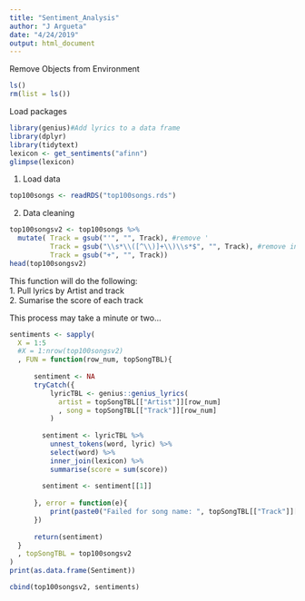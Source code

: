 ```yaml
---
title: "Sentiment_Analysis"
author: "J Argueta"
date: "4/24/2019"
output: html_document
---
```


Remove Objects from Environment
```r
ls()
rm(list = ls())
```

Load packages
```r
library(genius)#Add lyrics to a data frame
library(dplyr)
library(tidytext)
lexicon <- get_sentiments("afinn")
glimpse(lexicon)
```

1. Load data
```r
top100songs <- readRDS("top100songs.rds")
```

2. Data cleaning
```r
top100songsv2 <- top100songs %>% 
  mutate( Track = gsub("'", "", Track), #remove '
          Track = gsub("\\s*\\([^\\)]+\\)\\s*$", "", Track), #remove information between parenthesis
          Track = gsub("+", "", Track))
head(top100songsv2)
```


This function will do the following:  
1. Pull lyrics by Artist and track  
2. Sumarise the score of each track  

This process may take a minute or two...
```r
sentiments <- sapply(
  X = 1:5 
  #X = 1:nrow(top100songsv2)
  , FUN = function(row_num, topSongTBL){
      
      sentiment <- NA
      tryCatch({
          lyricTBL <- genius::genius_lyrics(
            artist = topSongTBL[["Artist"]][row_num]
            , song = topSongTBL[["Track"]][row_num]
          )
      
        sentiment <- lyricTBL %>%
          unnest_tokens(word, lyric) %>%
          select(word) %>%
          inner_join(lexicon) %>%
          summarise(score = sum(score))
        
        sentiment <- sentiment[[1]]
        
      }, error = function(e){
          print(paste0("Failed for song name: ", topSongTBL[["Track"]][row_num]))
      })
      
      return(sentiment)
  }
  , topSongTBL = top100songsv2
)
print(as.data.frame(Sentiment))
```


```r
cbind(top100songsv2, sentiments)
```

